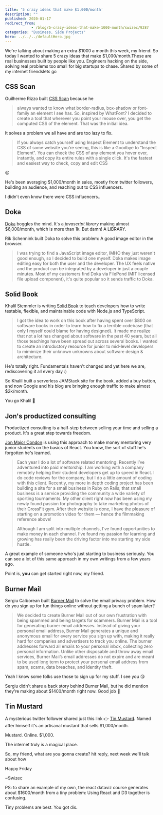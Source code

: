 ```yaml
---
title: '5 crazy ideas that make $1,000/month'
description: ""
published: 2020-01-17
redirect_from: 
            - /blog/5-crazy-ideas-that-make-1000-month/swizec/9287
categories: "Business, Side Projects"
hero: ../../../defaultHero.jpg
---
```

We&#x27;re talking about making an extra $1000 a month this week, my friend. So today I wanted to share 5 crazy ideas that make $1,000/month.These are real businesses built by people like you. Engineers hacking on the side, solving real problems too small for big startups to chase. Shared by some of my internet friendslets go

## CSS Scan

Guilherme Rizzo built [CSS Scan](https://getcssscan.com/) because he

> always wanted to know what border-radius, box-shadow or font-family an element I see has. So, inspired by WhatFont? I decided to create a tool that wherever you point your mouse over, you get the computed CSS of the element. That was the initial idea.

It solves a problem we all have and are too lazy to fix.

> If you always catch yourself using Inspect Element to understand the CSS of some website you&#x27;re seeing, this is like a Goodbye to &quot;Inspect Element&quot;. You can check the CSS of any element you hover over, instantly, and copy its entire rules with a single click. It&#x27;s the fastest and easiest way to check, copy and edit CSS

😍

He&#x27;s been averaging \$1,000/month in sales, mostly from twitter followers, building an audience, and reaching out to CSS influencers.

I didn&#x27;t even know there were CSS influencers.​.

## Doka

[Doka](https://pqina.nl/doka/) boggles the mind. It&#x27;s a _javascript library_ making almost \$6,000/month, which is more than 1k. But damn! A LIBRARY.

Rik Schennink built Doka to solve this problem: A good image editor in the browser.

> I was trying to find a JavaScript image editor, IMHO they just weren&#x27;t good enough, so I decided to build one myself. Doka makes image editing easy for both the user and the developer. The UX feels native and the product can be integrated by a developer in just a couple minutes. Most of my customers find Doka via FilePond (MIT licensed file upload component), it&#x27;s quite popular so it sends traffic to Doka.

## Solid Book

Khalil Stemmler is writing [Solid Book](https://solidbook.io/) to teach developers how to write testable, flexible, and maintainable code with Node.js and TypeScript.

> I got the idea to work on this book after having spent over \$800 on software books in order to learn how to fix a terrible codebase (that only I myself could blame for having designed). It made me realize that not a lot has changed about software in the past 40 years, but all those teachings have been spread out across several books. I wanted to create an introductory resource for junior to mid-level developers to mimimize their unknown unknowns about software design &amp; architecture.

He&#x27;s totally right. Fundamentals haven&#x27;t changed and yet here we are, rediscovering it all every day :)

So Khalil built a serverless JAMStack site for the book, added a buy button, and now Google and his blog are bringing enough traffic to make almost \$2k/month.

You go Khalil 💪

## Jon&#x27;s productized consulting

Productized consulting is a half-step between selling your time and selling a product. It&#x27;s a great step towards freedom.

[Jon Major Condon](https://twitter.com/jonmajorc) is using this approach to make money mentoring very junior students on the basics of React. You know, the sort of stuff he&#x27;s forgotten he&#x27;s learned.

> Each year I do a lot of software related mentoring. Recently I’ve adventured into paid mentorship. I am working with a company remotely helping their student developers get up to speed in React. I do code reviews for the company, but I do a little amount of coding with this client. Recently, my more in depth coding project has been building a site for a small business in Ruby on Rails; that small business is a service providing the community a wide variety of sporting tournaments. My other client right now has been using my newly found passion for photography to take marketing photos of their CrossFit gym. After their website is done, I have the pleasure of starting on a promotion video for them — hence the filmmaking reference above!
>
> Although I am split into multiple channels, I’ve found opportunities to make money in each channel. I’ve found my passion for learning and growing has really been the driving factor into me starting my side hustle.

A great example of someone who&#x27;s just starting to business seriously. You can see a lot of this same approach in my own writings from a few years ago.

Point is, **you** can get started right now, my friend.

## Burner Mail

Sergiu Calborean built [Burner Mail](https://burnermail.io/) to solve the email privacy problem. How do you sign up for fun things online without getting a bunch of spam later?

> We decided to create Burner Mail out of our own frustration with being spammed and being targets for scammers. Burner Mail is a tool for generating burner email addresses. Instead of giving your personal email address, Burner Mail generates a unique and anonymous email for every service you sign up with, making it really hard for companies and advertisers to track you online. The burner addresses forward all emails to your personal inbox, collecting zero personal information. Unlike other disposable and throw away email services, Burner Mail’s email addresses do not expire and are meant to be used long term to protect your personal email address from spam, scams, data breaches, and identity theft.

Yeah I know some folks use those to sign up for my stuff. I see you 😘

Sergiu didn&#x27;t share a back story behind Burner Mail, but he did mention they&#x27;re making about \$1400/month right now. Good job 👏

## Tin Mustard

A mysterious twitter follower shared just this link 👉 [Tin Mustard](https://tinmustard.com/). Named after himself it&#x27;s an artisanal mustard that sells \$1,000/month.

Mustard. Online. \$1,000.

The internet truly is a magical place.

So, my friend, what are you gonna create​? hit reply, next week we&#x27;ll talk about how

Happy Friday

~Swizec

PS: to share an example of my own, the react dataviz course generates about \$1600/month from a tiny problem: Using React and D3 together is confusing.

Tiny problems are best. You got dis.
